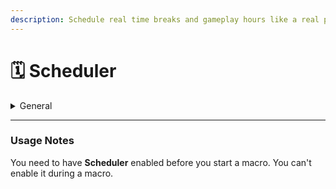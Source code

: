 ```yaml
---
description: Schedule real time breaks and gameplay hours like a real player would.
---
```


# 🗓️ Scheduler

<details>

<summary>General</summary>



* **Base Macroing Time:** How long the macro should be active for.
  * **Randomized Macroing Time**: Randomize the base time by X amount based on the slider value.\


- **Base Break Time:** How long Nebula should take a break for before resuming.
  * **Randomized Break Time**: Randomize the base break lenght by X amount based on the slider value.



* **On Macro Pause:**&#x20;
  * **None**: Will stand still where it was when break starts.
  * **Warp Island**: Warps home to take the break there.
  * **Disconnect**: Disconnects from skyblock and joins back when break is over.

</details>

***

### Usage Notes

You need to have **Scheduler** enabled before you start a macro. You can't enable it during a macro.
